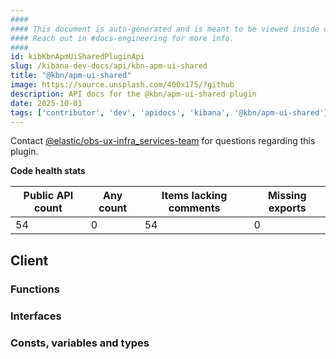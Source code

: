 ```yaml
---
####
#### This document is auto-generated and is meant to be viewed inside our experimental, new docs system.
#### Reach out in #docs-engineering for more info.
####
id: kibKbnApmUiSharedPluginApi
slug: /kibana-dev-docs/api/kbn-apm-ui-shared
title: "@kbn/apm-ui-shared"
image: https://source.unsplash.com/400x175/?github
description: API docs for the @kbn/apm-ui-shared plugin
date: 2025-10-01
tags: ['contributor', 'dev', 'apidocs', 'kibana', '@kbn/apm-ui-shared']
---
```




Contact [@elastic/obs-ux-infra_services-team](https://github.com/orgs/elastic/teams/obs-ux-infra_services-team) for questions regarding this plugin.

**Code health stats**

| Public API count  | Any count | Items lacking comments | Missing exports |
|-------------------|-----------|------------------------|-----------------|
| 54 | 0 | 54 | 0 |

## Client

### Functions
<DocDefinitionList data={kbnApmUiSharedObj.client.functions}/>

### Interfaces
<DocDefinitionList data={kbnApmUiSharedObj.client.interfaces}/>

### Consts, variables and types
<DocDefinitionList data={kbnApmUiSharedObj.client.misc}/>


